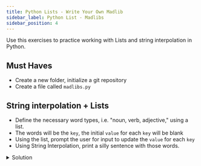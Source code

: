 ```yaml
---
title: Python Lists - Write Your Own Madlib
sidebar_label: Python List - Madlibs
sidebar_position: 4
---
```


Use this exercises to practice working with Lists and string interpolation in Python.

## Must Haves

- Create a new folder, initialize a git repository
- Create a file called `madlibs.py`

## String interpolation + Lists

- Define the necessary word types, i.e. "noun, verb, adjective," using a list.
- The words will be the `key`, the initial `value` for each `key` will be blank
- Using the list, prompt the user for input to update the `value` for each `key`
- Using String Interpolation, print a silly sentence with those words.

<details>
<summary>Solution</summary>
```python
madlib_word_choices = {
    "noun": "",
    "verb": "",
    "adjective": ""
}

madlib_word_choices["noun"] = input("Enter a noun: ")
madlib_word_choices["verb"] = input("Enter a verb: ")
madlib_word_choices["adjective"] = input("Enter an adjective: ")

print("The %s %s is %s" % (madlib_word_choices['adjective'], madlib_word_choices['noun'], madlib_word_choices['verb']))
```
</details>
